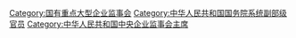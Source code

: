[[Category:国有重点大型企业监事会|Category:国有重点大型企业监事会]]
[[Category:中华人民共和国国务院系统副部级官员|Category:中华人民共和国国务院系统副部级官员]]
[[Category:中华人民共和国中央企业监事会主席|Category:中华人民共和国中央企业监事会主席]]